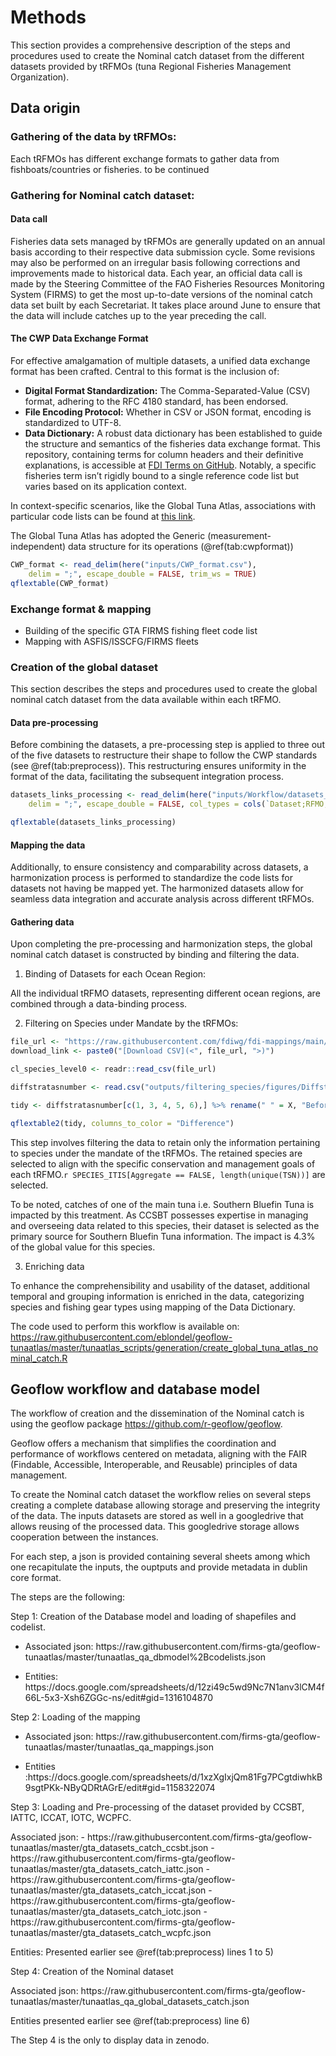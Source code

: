 # Methods

<!-- The Methods should include detailed text describing any steps or procedures used in producing the data, including full descriptions of the experimental design, data acquisition and any computational processing. See [the detailed section in our submission guidelines](https://www.nature.com/sdata/publish/submission-guidelines#sec-5) for advice on writing a transparent and reproducible methods section. Related methods should be grouped under corresponding subheadings where possible, and methods should be described in enough detail to allow other researchers to interpret and repeat, if required, the full study. Specific data outputs should be explicitly referenced via data citation (see Data Records and Citing Data, below). -->

<!-- Authors should cite previous descriptions of the methods under use, but ideally the method descriptions should be complete enough for others to understand and reproduce the methods and processing steps without referring to associated publications. There is no limit to the length of the Methods section. -->

This section provides a comprehensive description of the steps and procedures used to create the Nominal catch dataset from the different datasets provided by tRFMOs (tuna Regional Fisheries Management Organization).

## Data origin

### Gathering of the data by tRFMOs:

Each tRFMOs has different exchange formats to gather data from fishboats/countries or fisheries. to be continued

### Gathering for Nominal catch dataset:

#### Data call

Fisheries data sets managed by tRFMOs are generally updated on an annual basis according to their respective data submission cycle. Some revisions may also be performed on an irregular basis following corrections and improvements made to historical data. Each year, an official data call is made by the Steering Committee of the FAO Fisheries Resources Monitoring System (FIRMS) to get the most up-to-date versions of the nominal catch data set built by each Secretariat. It takes place around June to ensure that the data will include catches up to the year preceding the call.

#### The CWP Data Exchange Format

For effective amalgamation of multiple datasets, a unified data exchange format has been crafted. Central to this format is the inclusion of:
  
- **Digital Format Standardization:** The Comma-Separated-Value (CSV) format, adhering to the RFC 4180 standard, has been endorsed.
- **File Encoding Protocol:** Whether in CSV or JSON format, encoding is standardized to UTF-8.
- **Data Dictionary:** A robust data dictionary has been established to guide the structure and semantics of the fisheries data exchange format. This repository, containing terms for column headers and their definitive explanations, is accessible at [FDI Terms on GitHub](https://github.com/fdiwg/fdi-terms). Notably, a specific fisheries term isn't rigidly bound to a single reference code list but varies based on its application context.

In context-specific scenarios, like the Global Tuna Atlas, associations with particular code lists can be found at [this link](https://github.com/fdiwg/fdi-mappings/tree/main/global/firms/gta).

The Global Tuna Atlas has adopted the Generic (measurement-independent) data structure for its operations (\@ref(tab:cwpformat))

```r
CWP_format <- read_delim(here("inputs/CWP_format.csv"), 
    delim = ";", escape_double = FALSE, trim_ws = TRUE)
qflextable(CWP_format)
```

### Exchange format & mapping

-   Building of the specific GTA FIRMS fishing fleet code list
-   Mapping with ASFIS/ISSCFG/FIRMS fleets

### Creation of the global dataset

This section describes the steps and procedures used to create the global nominal catch dataset from the data available within each tRFMO.

#### Data pre-processing

Before combining the datasets, a pre-processing step is applied to three out of the five datasets to restructure their shape to follow the CWP standards (see \@ref(tab:preprocess)). This restructuring ensures uniformity in the format of the data, facilitating the subsequent integration process.


```r
datasets_links_processing <- read_delim(here("inputs/Workflow/datasets_links_processing.csv"),
    delim = ";", escape_double = FALSE, col_types = cols(`Dataset;RFMO;Link to downolad;Pre-processing function;Comments` = col_character()), trim_ws = TRUE)
```

```r
qflextable(datasets_links_processing)
```

#### Mapping the data

Additionally, to ensure consistency and comparability across datasets, a harmonization process is performed to standardize the code lists for datasets not having be mapped yet. The harmonized datasets allow for seamless data integration and accurate analysis across different tRFMOs. 

#### Gathering data

Upon completing the pre-processing and harmonization steps, the global nominal catch dataset is constructed by binding and filtering the data.

1.  Binding of Datasets for each Ocean Region:

All the individual tRFMO datasets, representing different ocean regions, are combined through a data-binding process.

2.  Filtering on Species under Mandate by the tRFMOs:

```r

file_url <- "https://raw.githubusercontent.com/fdiwg/fdi-mappings/main/cross-term/codelist_mapping_source_authority_species.csv"
download_link <- paste0("[Download CSV](<", file_url, ">)")

cl_species_level0 <- readr::read_csv(file_url)


```

```r

diffstratasnumber <- read.csv("outputs/filtering_species/figures/Diffstratas/Comparison.of.number.of.stratas.between.the.two.datasets.csv")

tidy <- diffstratasnumber[c(1, 3, 4, 5, 6),] %>% rename(" " = X, "Before filtering" = "Before.filtering", "After filtering" = "After.filtering")

qflextable2(tidy, columns_to_color = "Difference")

```

This step involves filtering the data to retain only the information pertaining to species under the mandate of the tRFMOs. The retained species are selected to align with the specific conservation and management goals of each tRFMO.`r SPECIES_ITIS[Aggregate == FALSE, length(unique(TSN))]` are selected.

To be noted, catches of one of the main tuna i.e. Southern Bluefin Tuna is impacted by this treatment. As CCSBT possesses expertise in managing and overseeing data related to this species, their dataset is selected as the primary source for Southern Bluefin Tuna information. The impact is 4.3% of the global value for this species. 

3. Enriching data

To enhance the comprehensibility and usability of the dataset, additional temporal and grouping information is enriched in the data, categorizing species and fishing gear types using mapping of the Data Dictionary.

The code used to perform this workflow is available on: [https://raw.githubusercontent.com/eblondel/geoflow-tunaatlas/master/tunaatlas_scripts/generation/create_global_tuna_atlas_nominal_catch.R](#0){.uri}

## Geoflow workflow and database model

The workflow of creation and the dissemination of the Nominal catch is using the geoflow package <https://github.com/r-geoflow/geoflow>.

Geoflow offers a mechanism that simplifies the coordination and performance of workflows centered on metadata, aligning with the FAIR (Findable, Accessible, Interoperable, and Reusable) principles of data management.

To create the Nominal catch dataset the workflow relies on several steps creating a complete database allowing storage and preserving the integrity of the data. The inputs datasets are stored as well in a googledrive that allows reusing of the processed data. This googledrive storage allows cooperation between the instances. 

For each step, a json is provided containing several sheets among which one recapitulate the inputs, the ouptputs and provide metadata in dublin core format. 

The steps are the following: 

Step 1: Creation of the Database model and loading of shapefiles and codelist. 

- Associated json: https://raw.githubusercontent.com/firms-gta/geoflow-tunaatlas/master/tunaatlas_qa_dbmodel%2Bcodelists.json

- Entities: https://docs.google.com/spreadsheets/d/12zi49c5wd9Nc7N1anv3lCM4f66L-5x3-Xsh6ZGGc-ns/edit#gid=1316104870

Step 2: Loading of the mapping

- Associated json: https://raw.githubusercontent.com/firms-gta/geoflow-tunaatlas/master/tunaatlas_qa_mappings.json

- Entities :https://docs.google.com/spreadsheets/d/1xzXgIxjQm81Fg7PCgtdiwhkB9sgtPKk-NByQDRtAGrE/edit#gid=1158322074

Step 3: Loading and Pre-processing of the dataset provided by CCSBT, IATTC, ICCAT, IOTC, WCPFC. 

Associated json: 
- https://raw.githubusercontent.com/firms-gta/geoflow-tunaatlas/master/gta_datasets_catch_ccsbt.json
- https://raw.githubusercontent.com/firms-gta/geoflow-tunaatlas/master/gta_datasets_catch_iattc.json
- https://raw.githubusercontent.com/firms-gta/geoflow-tunaatlas/master/gta_datasets_catch_iccat.json
- https://raw.githubusercontent.com/firms-gta/geoflow-tunaatlas/master/gta_datasets_catch_iotc.json
- https://raw.githubusercontent.com/firms-gta/geoflow-tunaatlas/master/gta_datasets_catch_wcpfc.json

Entities: Presented earlier see \@ref(tab:preprocess) lines 1 to 5)

Step 4: Creation of the Nominal dataset 

Associated json: https://raw.githubusercontent.com/firms-gta/geoflow-tunaatlas/master/tunaatlas_qa_global_datasets_catch.json

Entities presented earlier see \@ref(tab:preprocess) line 6)

The Step 4 is the only to display data in zenodo.




